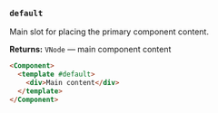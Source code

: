 ### `default`

Main slot for placing the primary component content.

**Returns:** `VNode` — main component content

```html
<Component>
  <template #default>
    <div>Main content</div>
  </template>
</Component>
```

